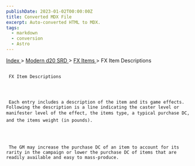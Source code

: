 ```yaml
---
publishDate: 2023-01-02T00:00:00Z
title: Converted MDX File
excerpt: Auto-converted HTML to MDX.
tags:
  - markdown
  - conversion
  - Astro
---
```


[
Index
](-index) >
[
Modern d20 SRD
](modern-d20-srd-index) >
[
FX Items
](modern-d20-srd-fx-items-index) > FX Item Descriptions

##

     FX Item Descriptions




     Each entry includes a description of the item and its game effects. Following the description is a line indicating the caster level or manifester level of the effect, the items type, a typical purchase DC, and the items weight (in pounds).




     The GM may increase the purchase DC of an item to account for its rarity in the campaign or lower the purchase DC of items that are readily available and easy to mass-produce.
